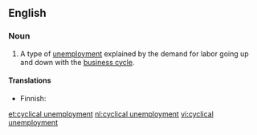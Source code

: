 ==English==
{{wikipedia}}

===Noun===
{{en-noun|head=[[cyclical]] [[unemployment]]|-}}

# {{context|economics|lang=en}} A type of [[unemployment]] explained by the demand for labor going up and down with the [[business cycle]].

====Translations====
{{trans-top|type of unemployment}}
* Finnish: {{t|fi|suhdannetyöttömyys}}
{{trans-mid}}
{{trans-bottom}}

[[et:cyclical unemployment]]
[[nl:cyclical unemployment]]
[[vi:cyclical unemployment]]